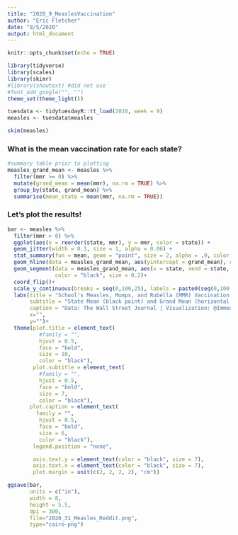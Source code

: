 ```yaml
---
title: "2020_9_MeaslesVaccination"
author: "Eric Fletcher"
date: "8/5/2020"
output: html_document
---
```


```r
knitr::opts_chunk$set(echo = TRUE)
```
```r
library(tidyverse)
library(scales)
library(skimr)
#library(showtext) #did not use
#font_add_google("", "")
theme_set(theme_light())
```
```r
tuesdata <- tidytuesdayR::tt_load(2020, week = 9)
measles <- tuesdata$measles
```
```r
skim(measles)
```
### What is the mean vaccination rate for each state?
```r
#summary table prior to plotting
measles_grand_mean <- measles %>%
  filter(mmr >= 0) %>% 
  mutate(grand_mean = mean(mmr), na.rm = TRUE) %>%
  group_by(state, grand_mean) %>% 
  summarise(mean_state = mean(mmr, na.rm = TRUE))
```
### Let's plot the results!
```r
bar <- measles %>% 
  filter(mmr > 0) %>% 
  ggplot(aes(x = reorder(state, mmr), y = mmr, color = state)) +
  geom_jitter(width = 0.3, size = 1, alpha = 0.06) +
  stat_summary(fun = mean, geom = "point", size = 2, alpha = .9, color = "black")+
  geom_hline(data = measles_grand_mean, aes(yintercept = grand_mean), color = "black", size = 0.6) +
  geom_segment(data = measles_grand_mean, aes(x = state, xend = state, y = mean_state, yend = grand_mean),
               color = "black", size = 0.2)+                                                                                   
  coord_flip()+
  scale_y_continuous(breaks = seq(0,100,25), labels = paste0(seq(0,100,25), "%"))+
  labs(title = "School's Measles, Mumps, and Rubella (MMR) Vaccination Rate by State",
       subtitle = "State Mean (black point) and Grand Mean (horizontal line) Provided",
       caption = "Data: The Wall Street Journal | Visualization: @ImmediateFishing8",
       x="",
       y="")+
  theme(plot.title = element_text(
          #family = "",
          hjust = 0.5,
          face = "bold",
          size = 10, 
          color = "black"),
        plot.subtitle = element_text(
          #family = "",
          hjust = 0.5,
          face = "bold",
          size = 7, 
          color = "black"),
       plot.caption = element_text(
         family = "",
          hjust = 0.5,
          face = "bold",
          size = 6, 
          color = "black"),
        legend.position = "none",

        axis.text.y = element_text(color = "black", size = 7),
        axis.text.x = element_text(color = "black", size = 7),
        plot.margin = unit(c(2, 2, 2, 2), "cm"))

ggsave(bar, 
       units = c("in"),
       width = 8,
       height = 5.5,
       dpi = 300, 
       file="2020_31_Measles_Reddit.png", 
       type="cairo-png")
```
